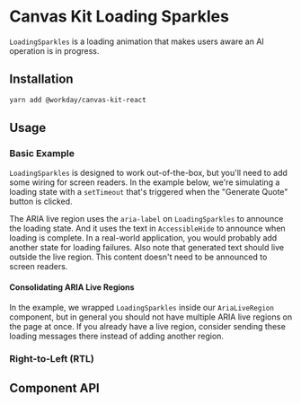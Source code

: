 

<Meta of={LoadingSparklesStories} />

# Canvas Kit Loading Sparkles

`LoadingSparkles` is a loading animation that makes users aware an AI operation is in progress.

## Installation

```sh
yarn add @workday/canvas-kit-react
```

## Usage

### Basic Example

`LoadingSparkles` is designed to work out-of-the-box, but you'll need to add some wiring for screen
readers. In the example below, we're simulating a loading state with a `setTimeout` that's triggered
when the "Generate Quote" button is clicked.

The ARIA live region uses the `aria-label` on `LoadingSparkles` to announce the loading state. And
it uses the text in `AccessibleHide` to announce when loading is complete. In a real-world
application, you would probably add another state for loading failures. Also note that generated
text should live outside the live region. This content doesn't need to be announced to screen
readers.

#### Consolidating ARIA Live Regions

In the example, we wrapped `LoadingSparkles` inside our `AriaLiveRegion` component, but in general
you should not have multiple ARIA live regions on the page at once. If you already have a live
region, consider sending these loading messages there instead of adding another region.

<ExampleCodeBlock of={LoadingSparklesStories.Basic} />

### Right-to-Left (RTL)

<ExampleCodeBlock of={LoadingSparklesStories.RTL} />

## Component API

<SymbolDoc name="LoadingSparkles" fileName="/preview-react/" />
